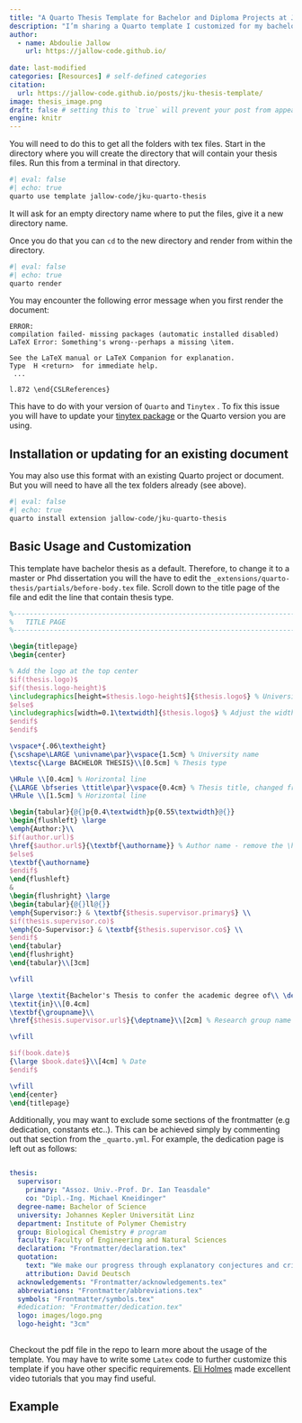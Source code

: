 ```yaml
---
title: "A Quarto Thesis Template for Bachelor and Diploma Projects at JKU"
description: "I’m sharing a Quarto template I customized for my bachelor’s thesis at Johannes Kepler University Linz. Originally adapted from a LaTeX template by Eli Holmes, I tailored it to meet JKU's requirements for Bachelor and Diploma theses"
author:
  - name: Abdoulie Jallow
    url: https://jallow-code.github.io/
     
date: last-modified
categories: [Resources] # self-defined categories
citation: 
  url: https://jallow-code.github.io/posts/jku-thesis-template/ 
image: thesis_image.png
draft: false # setting this to `true` will prevent your post from appearing on your listing page until you're ready!
engine: knitr
---
```


You will need to do this to get all the folders with tex files. Start in the directory where you will create the directory that will contain your thesis files. Run this from a terminal in that directory.

```bash
#| eval: false
#| echo: true
quarto use template jallow-code/jku-quarto-thesis

```

It will ask for an empty directory name where to put the files, give it a new directory name.

Once you do that you can `cd` to the new directory and render from within the directory.

```bash
#| eval: false
#| echo: true
quarto render

```

You may encounter the following error message when you first render the document:

```         
ERROR: 
compilation failed- missing packages (automatic installed disabled)      
LaTeX Error: Something's wrong--perhaps a missing \item.

See the LaTeX manual or LaTeX Companion for explanation.
Type  H <return>  for immediate help.
 ...

l.872 \end{CSLReferences}

```

This have to do with your version of `Quarto` and `Tinytex` . To fix this issue you will have to update your [tinytex package](https://yihui.org/tinytex/) or the Quarto version you are using.

## Installation or updating for an existing document

You may also use this format with an existing Quarto project or document. But you will need to have all the tex folders already (see above).

```bash
#| eval: false
#| echo: true
quarto install extension jallow-code/jku-quarto-thesis
```

## Basic Usage and Customization

This template have bachelor thesis as a default. Therefore, to change it to a master or Phd dissertation you will the have to edit the `_extensions/quarto-thesis/partials/before-body.tex` file. Scroll down to the title page of the file and edit the line that contain thesis type.

``` latex
%------------------------------------------------------------------------------
%   TITLE PAGE
%------------------------------------------------------------------------------

\begin{titlepage}
\begin{center}

% Add the logo at the top center
$if(thesis.logo)$
$if(thesis.logo-height)$
\includegraphics[height=$thesis.logo-height$]{$thesis.logo$} % University/department logo
$else$
\includegraphics[width=0.1\textwidth]{$thesis.logo$} % Adjust the width to make the logo smaller
$endif$
$endif$

\vspace*{.06\textheight}
{\scshape\LARGE \univname\par}\vspace{1.5cm} % University name
\textsc{\Large BACHELOR THESIS}\\[0.5cm] % Thesis type

\HRule \\[0.4cm] % Horizontal line
{\LARGE \bfseries \ttitle\par}\vspace{0.4cm} % Thesis title, changed from \huge to \LARGE
\HRule \\[1.5cm] % Horizontal line

\begin{tabular}{@{}p{0.4\textwidth}p{0.55\textwidth}@{}}
\begin{flushleft} \large
\emph{Author:}\\
$if(author.url)$
\href{$author.url$}{\textbf{\authorname}} % Author name - remove the \href bracket to remove the link
$else$
\textbf{\authorname}
$endif$
\end{flushleft}
&
\begin{flushright} \large
\begin{tabular}{@{}ll@{}}
\emph{Supervisor:} & \textbf{$thesis.supervisor.primary$} \\
$if(thesis.supervisor.co)$
\emph{Co-Supervisor:} & \textbf{$thesis.supervisor.co$} \\
$endif$
\end{tabular}
\end{flushright}
\end{tabular}\\[3cm]  

\vfill

\large \textit{Bachelor's Thesis to confer the academic degree of\\ \degreename}\\[0.3cm] % University requirement text
\textit{in}\\[0.4cm]
\textbf{\groupname}\\
\href{$thesis.supervisor.url$}{\deptname}\\[2cm] % Research group name and department name with link

\vfill

$if(book.date)$
{\large $book.date$}\\[4cm] % Date
$endif$

\vfill
\end{center}
\end{titlepage}
```

Additionally, you may want to exclude some sections of the frontmatter (e.g dedication, constants etc..). This can be achieved simply by commenting out that section from the `_quarto.yml`. For example, the dedication page is left out as follows:

``` yaml

thesis:
  supervisor:
    primary: "Assoz. Univ.-Prof. Dr. Ian Teasdale"
    co: "Dipl.-Ing. Michael Kneidinger"
  degree-name: Bachelor of Science
  university: Johannes Kepler Universität Linz
  department: Institute of Polymer Chemistry
  group: Biological Chemistry # program
  faculty: Faculty of Engineering and Natural Sciences
  declaration: "Frontmatter/declaration.tex"
  quotation:
    text: "We make our progress through explanatory conjectures and criticism. And, as Popper says, by letting our ideas 'die in our place'. "
    attribution: David Deutsch
  acknowledgements: "Frontmatter/acknowledgements.tex"
  abbreviations: "Frontmatter/abbreviations.tex"
  symbols: "Frontmatter/symbols.tex"
  #dedication: "Frontmatter/dedication.tex"
  logo: images/logo.png
  logo-height: "3cm"
  
```

Checkout the pdf file in the repo to learn more about the usage of the template. You may have to write some `Latex` code to further customize this template if you have other specific requirements. [Eli Holmes](https://github.com/nmfs-opensci/quarto-thesis) made excellent video tutorials that you may find useful.

## Example
